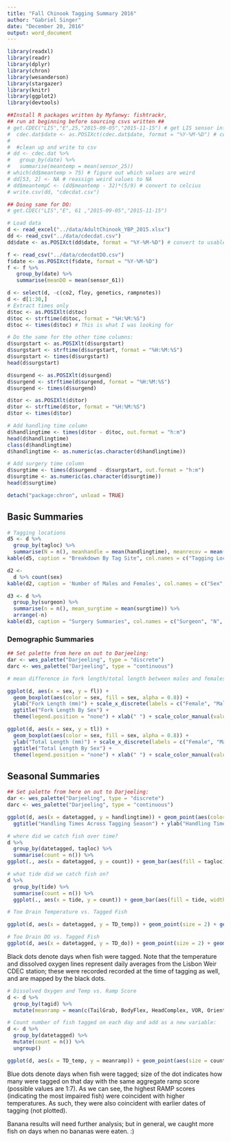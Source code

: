 ```yaml
---
title: "Fall Chinook Tagging Summary 2016"
author: "Gabriel Singer"
date: "December 20, 2016"
output: word_document
---
```


```r
library(readxl)
library(readr)
library(dplyr)
library(chron)
library(wesanderson)
library(stargazer)
library(knitr)
library(ggplot2)
library(devtools)

##Install R packages written by Myfanwy: fishtrackr, 
## run at beginning before sourcing csvs written ## 
# get.CDEC("LIS","E",25,"2015-09-05","2015-11-15") # get LIS sensor info for temp
#  cdec.dat$date <- as.POSIXct(cdec.dat$date, format = "%Y-%M-%D") # convert to usable format
# 
#  #clean up and write to csv
# dd <- cdec.dat %>% 
#   group_by(date) %>% 
#   summarise(meantemp = mean(sensor_25))
# which(dd$meantemp > 75) # figure out which values are weird
# dd[53, 2] <- NA # reassign weird values to NA
# dd$meantempC <- (dd$meantemp - 32)*(5/9) # convert to celcius
# write.csv(dd, "cdecdat.csv")

## Doing same for DO:
# get.CDEC("LIS","E", 61 ,"2015-09-05","2015-11-15")

# Load data
d <- read_excel("../data/AdultChinook_YBP_2015.xlsx")
dd <- read_csv("../data/cdecdat.csv")
dd$date <- as.POSIXct(dd$date, format = "%Y-%M-%D") # convert to usable format

f <- read_csv("../data/cdecdatDO.csv")
f$date <- as.POSIXct(f$date, format = "%Y-%M-%D")
f <- f %>% 
   group_by(date) %>% 
   summarise(meanDO = mean(sensor_61))

d <- select(d, -c(co2, floy, genetics, rampnotes))
d <- d[1:30,]
# Extract times only
d$toc <- as.POSIXlt(d$toc)
d$toc <- strftime(d$toc, format = "%H:%M:%S") 
d$toc <- times(d$toc) # This is what I was looking for

# Do the same for the other time columns:
d$surgstart <- as.POSIXlt(d$surgstart)
d$surgstart <- strftime(d$surgstart, format = "%H:%M:%S") 
d$surgstart <- times(d$surgstart) 
head(d$surgstart)

d$surgend <- as.POSIXlt(d$surgend)
d$surgend <- strftime(d$surgend, format = "%H:%M:%S") 
d$surgend <- times(d$surgend) 

d$tor <- as.POSIXlt(d$tor)
d$tor <- strftime(d$tor, format = "%H:%M:%S") 
d$tor <- times(d$tor)

# Add handling time column
d$handlingtime <- times(d$tor - d$toc, out.format = "h:m")
head(d$handlingtime)
class(d$handlingtime)
d$handlingtime <- as.numeric(as.character(d$handlingtime))

# Add surgery time column
d$surgtime <- times(d$surgend - d$surgstart, out.format = "h:m")
d$surgtime <- as.numeric(as.character(d$surgtime))
head(d$surgtime)

detach("package:chron", unload = TRUE)
```

## Basic Summaries

```r
# Tagging locations
d5 <- d %>% 
  group_by(tagloc) %>% 
  summarise(N = n(), meanhandle = mean(handlingtime), meanrecov = mean(recov), meanramp = mean(c(TailGrab, BodyFlex, HeadComplex, VOR, Orientation)))
kable(d5, caption = "Breakdown By Tag Site", col.names = c("Tagging Location", "N", "Mean Handling Time", "Mean Recovery Time", "Mean Ramp Score"), digits = 2)

d2 <- 
  d %>% count(sex)
kable(d2, caption = 'Number of Males and Females', col.names = c("Sex", "N"))

d3 <- d %>% 
  group_by(surgeon) %>% 
  summarise(n = n(), mean_surgtime = mean(surgtime)) %>% 
  arrange(-n)
kable(d3, caption = "Surgery Summaries", col.names = c("Surgeon", "N", "Mean Surgery Time"), digits = 2)

```

### Demographic Summaries
```r

## Set palette from here on out to Darjeeling:
dar <- wes_palette("Darjeeling", type = "discrete")
darc <- wes_palette("Darjeeling", type = "continuous")

# mean difference in fork length/total length between males and females?

ggplot(d, aes(x = sex, y = fl)) + 
  geom_boxplot(aes(color = sex, fill = sex, alpha = 0.8)) + 
  ylab("Fork Length (mm)") + scale_x_discrete(labels = c("Female", "Male", "Unknown")) + 
  ggtitle("Fork Length By Sex") + 
  theme(legend.position = "none") + xlab(" ") + scale_color_manual(values = wes_palette("Darjeeling")) + scale_fill_manual(values = wes_palette("Darjeeling"))

ggplot(d, aes(x = sex, y = tl)) + 
  geom_boxplot(aes(color = sex, fill = sex, alpha = 0.8)) + 
  ylab("Total Length (mm)") + scale_x_discrete(labels = c("Female", "Male", "Unknown")) + 
  ggtitle("Total Length By Sex") + 
  theme(legend.position = "none") + xlab(" ") + scale_color_manual(values = wes_palette("Darjeeling")) + scale_fill_manual(values = wes_palette("Darjeeling"))

```

## Seasonal Summaries

```r

## Set palette from here on out to Darjeeling:
dar <- wes_palette("Darjeeling", type = "discrete")
darc <- wes_palette("Darjeeling", type = "continuous")

ggplot(d, aes(x = datetagged, y = handlingtime)) + geom_point(aes(color = tagloc), position = "jitter", size = 3) +
  ggtitle("Handling Times Across Tagging Season") + ylab("Handling Time (mins)") + xlab("Date") + geom_smooth(color = "black", size = 0.3) + scale_color_manual(values = dar)

# where did we catch fish over time?
d %>% 
  group_by(datetagged, tagloc) %>% 
  summarise(count = n()) %>% 
ggplot(., aes(x = datetagged, y = count)) + geom_bar(aes(fill = tagloc), stat = "identity", position = "dodge" ) + scale_fill_manual(values = dar) + ggtitle("Tagging Location and Numbers Across Time") + ylab("Number of Fish Tagged") + xlab("Date") + theme(legend.title = element_blank())

# what tide did we catch fish on?
d %>% 
  group_by(tide) %>% 
  summarise(count = n()) %>% 
  ggplot(., aes(x = tide, y = count)) + geom_bar(aes(fill = tide, width = 0.5), stat = "identity") + theme(legend.position = "none") + ggtitle("More Fish Were Caught During Flood Tide \n (reflects documented catches, not total effort)") + scale_fill_manual(values = dar) + scale_x_discrete(labels = c("Ebb", "Flood", "Slack")) + xlab(" ") + ylab("Number of Fish")

# Toe Drain Temperature vs. Tagged Fish

ggplot(d, aes(x = datetagged, y = TD_temp)) + geom_point(size = 2) + geom_line(data = dd, aes(x = date, y = meantempC), color = "#00A08A") + ggtitle("Toe Drain Temperature Across Tagging Season") + ylab("Temperature (C)") + xlab("Date")

# Toe Drain DO vs. Tagged Fish
ggplot(d, aes(x = datetagged, y = TD_do)) + geom_point(size = 2) + geom_line(data = f, aes(x = date, y = meanDO), color = "#046C9A") + ggtitle("Toe Drain Dissolved Oxygen Across Tagging Season") + ylab("Dissolved Oxygen (mg/L)") + xlab("Date")
```
Black dots denote days when fish were tagged.  Note that the temperature and dissolved oxygen lines represent daily averages from the Lisbon Weir CDEC station; these were recorded recorded at the time of tagging as well, and are mapped by the black dots.

```r
# Dissolved Oxygen and Temp vs. Ramp Score
d <- d %>% 
  group_by(tagid) %>% 
  mutate(meanramp = mean(c(TailGrab, BodyFlex, HeadComplex, VOR, Orientation)))

# Count number of fish tagged on each day and add as a new variable:
d <- d %>% 
  group_by(datetagged) %>% 
  mutate(count = n()) %>% 
  ungroup()

ggplot(d, aes(x = TD_temp, y = meanramp)) + geom_point(aes(size = count), color = "#046C9C", alpha = 0.6) + ggtitle("Mean Aggregate RAMP Score Increases with Temperature") + ylab("Aggregate RAMP Score") + xlab("Temperature (C)") + scale_color_manual(values = dar) + theme(legend.title = element_blank())

```

Blue dots denote days when fish were tagged; size of the dot indicates how many were tagged on that day with the same aggregate ramp score (possible values are 1:7).  As we can see, the highest RAMP scores (indicating the most impaired fish) were coincident with higher temperatures.  As such, they were also coincident with earlier dates of tagging (not plotted).

Banana results will need further analysis; but in general, we caught more fish on days when no bananas were eaten. :)




